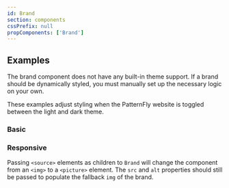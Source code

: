 ```yaml
---
id: Brand
section: components
cssPrefix: null
propComponents: ['Brand']
---
```



## Examples

The brand component does not have any built-in theme support. If a brand should be dynamically styled, you must manually set up the necessary logic on your own.

These examples adjust styling when the PatternFly website is toggled between the light and dark theme.

### Basic



<LiveExample src={BrandBasic} />

### Responsive

Passing `<source>` elements as children to `Brand` will change the component from an `<img>` to a `<picture>` element. The `src` and `alt` properties should still be passed to populate the fallback `img` of the brand.



<LiveExample src={BrandResponsive} />
